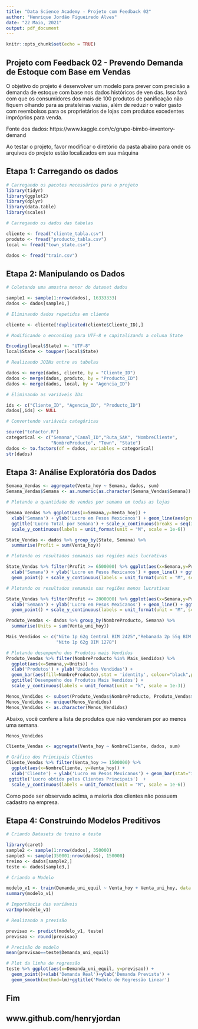 ```yaml
---
title: "Data Science Academy - Projeto com Feedback 02"
author: "Henrique Jordão Figueiredo Alves"
date: "22 Maio, 2021"
output: pdf_document
---
```


```r
knitr::opts_chunk$set(echo = TRUE)
```

## Projeto com Feedback 02 - Prevendo Demanda de Estoque com Base em Vendas

O objetivo do projeto é desenvolver um modelo para prever com precisão a demanda de estoque com base nos dados históricos de ven das. Isso fará com que os consumidores dos mais de 100 produtos de panificação não fiquem olhando para as prateleiras vazias, além de reduzir o valor gasto com reembolsos para os proprietários de lojas com produtos excedentes impróprios para venda.

Fonte dos dados:
https://www.kaggle.com/c/grupo-bimbo-inventory-demand

Ao testar o projeto, favor modificar o diretório da pasta abaixo para onde os arquivos do projeto estão localizados em sua máquina

## Etapa 1: Carregando os dados

```r
# Carregando os pacotes necessários para o projeto
library(tidyr)
library(ggplot2)
library(dplyr)
library(data.table)
library(scales)

# Carregando os dados das tabelas

cliente <- fread("cliente_tabla.csv")
produto <- fread("producto_tabla.csv")
local <- fread("town_state.csv")

dados <- fread("train.csv")
```

## Etapa 2: Manipulando os Dados

```r
# Coletando uma amostra menor do dataset dados

sample1 <- sample(1:nrow(dados), 16333333)
dados <- dados[sample1,]

# Eliminando dados repetidos em cliente

cliente <- cliente[!duplicated(cliente$Cliente_ID),]

# Modificando o enconding para UTF-8 e capitalizando a coluna State

Encoding(local$State) <- "UTF-8"
local$State <- toupper(local$State)

# Realizando JOINs entre as tabelas

dados <- merge(dados, cliente, by = "Cliente_ID")
dados <- merge(dados, produto, by = "Producto_ID")
dados <- merge(dados, local, by = "Agencia_ID")

# Eliminando as variáveis IDs

ids <- c("Cliente_ID", "Agencia_ID", "Producto_ID")
dados[,ids] <- NULL

# Convertendo variáveis categóricas

source("toFactor.R")
categorical <- c("Semana","Canal_ID","Ruta_SAK", "NombreCliente",
                 "NombreProducto", "Town", "State")
dados <- to.factors(df = dados, variables = categorical)
str(dados)

```

## Etapa 3: Análise Exploratória dos Dados

```r
Semana_Vendas <- aggregate(Venta_hoy ~ Semana, dados, sum)
Semana_Vendas$Semana <- as.numeric(as.character(Semana_Vendas$Semana))
```


```r
# Plotando a quantidade de vendas por semana em todas as lojas

Semana_Vendas %>% ggplot(aes(x=Semana,y=Venta_hoy)) +
  xlab('Semana') + ylab('Lucro em Pesos Mexicanos') + geom_line(aes(group=1), size=1,colour="#000099")+geom_point(size=3, colour = "#006400") +
  ggtitle('Lucro Total por Semana') + scale_x_continuous(breaks = seq(3,9,1)) +
  scale_y_continuous(labels = unit_format(unit = "M", scale = 1e-6))
```


```r
State_Vendas <- dados %>% group_by(State, Semana) %>%
  summarise(Profit = sum(Venta_hoy))
```


```r
# Plotando os resultados semanais nas regiões mais lucrativas

State_Vendas %>% filter(Profit >= 6500000) %>% ggplot(aes(x=Semana,y=Profit,group=State,color=State)) +
  xlab('Semana') + ylab('Lucro em Pesos Mexicanos') + geom_line() + ggtitle('Lucro nos Estados Mais Lucrativos') +
  geom_point() + scale_y_continuous(labels = unit_format(unit = "M", scale = 1e-6))

# Plotando os resultados semanais nas regiões menos lucrativas

State_Vendas %>% filter(Profit <= 2000000) %>% ggplot(aes(x=Semana,y=Profit,group=State,color=State)) +
  xlab('Semana') + ylab('Lucro em Pesos Mexicanos') + geom_line() + ggtitle('Lucro nos Estados Menos Lucrativos') +
  geom_point() + scale_y_continuous(labels = unit_format(unit = "M", scale = 1e-6))
```


```r
Produto_Vendas <- dados %>% group_by(NombreProducto, Semana) %>%
  summarise(Units = sum(Venta_uni_hoy))

Mais_Vendidos <- c("Nito 1p 62g Central BIM 2425","Rebanada 2p 55g BIM 1284",
                   "Nito 1p 62g BIM 1278")
```


```r
# Plotando desempenho dos Produtos mais Vendidos
Produto_Vendas %>% filter(NombreProducto %in% Mais_Vendidos) %>%
  ggplot(aes(x=Semana,y=Units)) +
  xlab('Produtos') + ylab('Unidades Vendidas') +
  geom_bar(aes(fill=NombreProducto),stat = 'identity', colour="black",position=position_dodge()) +
  ggtitle('Desempenho dos Produtos Mais Vendidos') +
  scale_y_continuous(labels = unit_format(unit = "k", scale = 1e-3))
```


```r
Menos_Vendidos <- subset(Produto_Vendas$NombreProducto, Produto_Vendas$Units==0)
Menos_Vendidos <- unique(Menos_Vendidos)
Menos_Vendidos <- as.character(Menos_Vendidos)
```

Abaixo, você confere a lista de produtos que não venderam por ao menos uma semana.

```r
Menos_Vendidos
```


```r
Cliente_Vendas <- aggregate(Venta_hoy ~ NombreCliente, dados, sum)
```


```r
# Gráfico dos Principais Clientes
Cliente_Vendas %>% filter(Venta_hoy >= 1500000) %>%
  ggplot(aes(x=NombreCliente, y=Venta_hoy)) +
  xlab('Cliente') + ylab('Lucro em Pesos Mexicanos') + geom_bar(stat="identity", fill="#FF9999", colour="black") +
 ggtitle('Lucro obtido pelos Clientes Principais')  +
  scale_y_continuous(labels = unit_format(unit = "M", scale = 1e-6))
```

Como pode ser observado acima, a maioria dos clientes não possuem cadastro na empresa.

## Etapa 4: Construindo Modelos Preditivos

```r

# Criando Datasets de treino e teste

library(caret)
sample2 <- sample(1:nrow(dados), 350000)
sample3 <- sample(350001:nrow(dados), 150000)
treino <- dados[sample2,]
teste <- dados[sample3,]

# Criando o Modelo

modelo_v1 <- train(Demanda_uni_equil ~ Venta_hoy + Venta_uni_hoy, data = treino, method = 'lm')
summary(modelo_v1)

# Importância das variáveis
varImp(modelo_v1)

# Realizando a previsão

previsao <- predict(modelo_v1, teste)
previsao <- round(previsao)

# Precisão do modelo
mean(previsao==teste$Demanda_uni_equil)

```

```r

# Plot da linha de regressão
teste %>% ggplot(aes(x=Demanda_uni_equil, y=previsao)) +
  geom_point()+xlab('Demanda Real')+ylab('Demanda Prevista') +
  geom_smooth(method=lm)+ggtitle('Modelo de Regressão Linear')

```

## Fim
## www.github.com/henryjordan
